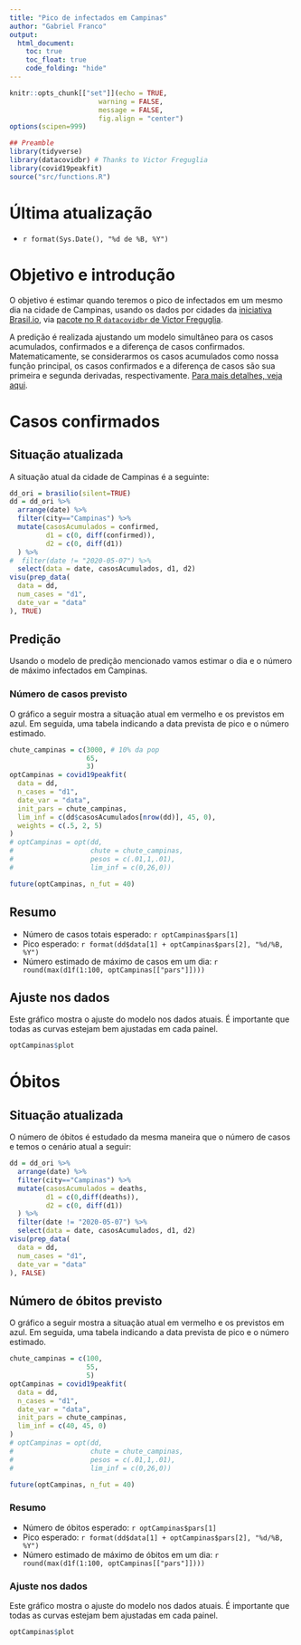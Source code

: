 ```yaml
---
title: "Pico de infectados em Campinas"
author: "Gabriel Franco"
output: 
  html_document:
    toc: true
    toc_float: true
    code_folding: "hide"
---
```


```r
knitr::opts_chunk[["set"]](echo = TRUE,
                      warning = FALSE,
                      message = FALSE,
                      fig.align = "center")
options(scipen=999)

## Preamble
library(tidyverse)
library(datacovidbr) # Thanks to Victor Freguglia
library(covid19peakfit)
source("src/functions.R")
```

# Última atualização

- `r format(Sys.Date(), "%d de %B, %Y")`

# Objetivo e introdução

O objetivo é estimar quando teremos o pico de infectados em um mesmo dia na cidade de Campinas, usando os dados por cidades da [iniciativa Brasil.io](https://brasil.io/dataset/covid19/caso), via [pacote no R `datacovidbr` de Victor Freguglia](https://github.com/Freguglia/datacovidbr).

A predição é realizada ajustando um modelo simultâneo para os casos acumulados, confirmados e a diferença de casos confirmados. Matematicamente, se considerarmos os casos acumulados como nossa função principal, os casos confirmados e a diferença de casos são sua primeira e segunda derivadas, respectivamente. [Para mais detalhes, veja aqui](http://bcblab.org/covid19unicamp/analise_curvas/modelo_derivadas.html).

# Casos confirmados

## Situação atualizada

A situação atual da cidade de Campinas é a seguinte:

```r
dd_ori = brasilio(silent=TRUE) 
dd = dd_ori %>% 
  arrange(date) %>% 
  filter(city=="Campinas") %>% 
  mutate(casosAcumulados = confirmed,
         d1 = c(0, diff(confirmed)),
         d2 = c(0, diff(d1))
  ) %>% 
#  filter(date != "2020-05-07") %>% 
  select(data = date, casosAcumulados, d1, d2)
visu(prep_data(
  data = dd,
  num_cases = "d1",
  date_var = "data"
), TRUE)
```

## Predição

Usando o modelo de predição mencionado vamos estimar o dia e o número de máximo infectados em Campinas.


### Número de casos previsto

O gráfico a seguir mostra a situação atual em vermelho e os previstos em azul. Em seguida, uma tabela indicando a data prevista de pico e o número estimado.

```r
chute_campinas = c(3000, # 10% da pop
                   65,
                   3)
optCampinas = covid19peakfit(
  data = dd,
  n_cases = "d1",
  date_var = "data",
  init_pars = chute_campinas,
  lim_inf = c(dd$casosAcumulados[nrow(dd)], 45, 0),
  weights = c(.5, 2, 5)
)
# optCampinas = opt(dd,
#                   chute = chute_campinas,
#                   pesos = c(.01,1,.01),
#                   lim_inf = c(0,26,0))

future(optCampinas, n_fut = 40)           
```

## Resumo

- Número de casos totais esperado: `r optCampinas$pars[1]`
- Pico esperado: `r format(dd$data[1] + optCampinas$pars[2], "%d/%B, %Y")`
- Número estimado de máximo de casos em um dia: `r round(max(d1f(1:100, optCampinas[["pars"]])))`

## Ajuste nos dados

Este gráfico mostra o ajuste do modelo nos dados atuais. É importante que todas as curvas estejam bem ajustadas em cada painel.

```r
optCampinas$plot
```

# Óbitos 

## Situação atualizada

O número de óbitos é estudado da mesma maneira que o número de casos e temos o cenário atual a seguir:

```r
dd = dd_ori %>% 
  arrange(date) %>% 
  filter(city=="Campinas") %>% 
  mutate(casosAcumulados = deaths,
         d1 = c(0,diff(deaths)),
         d2 = c(0, diff(d1))
  ) %>% 
  filter(date != "2020-05-07") %>% 
  select(data = date, casosAcumulados, d1, d2)
visu(prep_data(
  data = dd,
  num_cases = "d1",
  date_var = "data"
), FALSE)
```


## Número de óbitos previsto

O gráfico a seguir mostra a situação atual em vermelho e os previstos em azul. Em seguida, uma tabela indicando a data prevista de pico e o número estimado.

```r
chute_campinas = c(100,
                   55,
                   5)
optCampinas = covid19peakfit(
  data = dd,
  n_cases = "d1",
  date_var = "data",
  init_pars = chute_campinas,
  lim_inf = c(40, 45, 0)
)
# optCampinas = opt(dd,
#                   chute = chute_campinas,
#                   pesos = c(.01,1,.01),
#                   lim_inf = c(0,26,0))

future(optCampinas, n_fut = 40)           
```

### Resumo

- Número de óbitos esperado: `r optCampinas$pars[1]`
- Pico esperado: `r format(dd$data[1] + optCampinas$pars[2], "%d/%B, %Y")`
- Número estimado de máximo de óbitos em um dia: `r round(max(d1f(1:100, optCampinas[["pars"]])))`

### Ajuste nos dados

Este gráfico mostra o ajuste do modelo nos dados atuais. É importante que todas as curvas estejam bem ajustadas em cada painel.

```r
optCampinas$plot
```